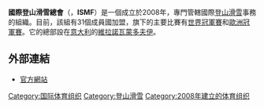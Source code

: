 {{Infobox Organization
|name = 國際登山滑雪總會<br>International Ski Mountaineering Federation
|image_border =
|size =
|caption = 
|motto =
|type = 體育組織
|formation = 2008年
|headquarters = {{flagicon|ITA}} [[維拉諾瓦蒙多夫伊|維拉諾瓦蒙多夫伊]]
|membership = 
|leader_title = 主席
|leader_name ={{flagicon|ITA}} Armando Mariotta
|website = [http://ismf-ski.org/ ISMF]
}}

'''國際登山滑雪總會'''（{{lang|en|International Ski Mountaineering Federation}}，'''ISMF'''）是一個成立於2008年，專門管轄國際[[登山滑雪|登山滑雪]]事務的組織。目前，該組有31個成員國加盟，旗下的主要比賽有[[世界登山滑雪冠軍賽|世界冠軍賽]]和[[歐洲登山滑雪冠軍賽|歐洲冠軍賽]]。它的總部設在[[意大利|意大利]]的[[維拉諾瓦蒙多夫伊|維拉諾瓦蒙多夫伊]]。

==外部連結==
* [http://ismf-ski.org/ 官方網站] {{Wayback|url=http://ismf-ski.org/ |date=20201127104357 }}

{{國際運動總會}}

[[Category:国际体育组织|Category:国际体育组织]]
[[Category:登山滑雪|Category:登山滑雪]]
[[Category:2008年建立的体育组织|Category:2008年建立的体育组织]]